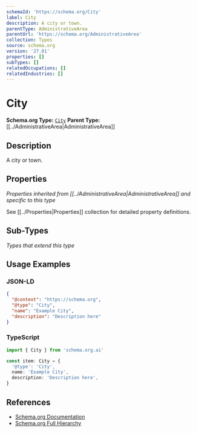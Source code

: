```yaml
---
schemaId: 'https://schema.org/City'
label: City
description: A city or town.
parentType: AdministrativeArea
parentUrl: 'https://schema.org/AdministrativeArea'
collection: Types
source: schema.org
version: '27.01'
properties: []
subTypes: []
relatedOccupations: []
relatedIndustries: []
---
```

# City

**Schema.org Type:** [`City`](https://schema.org/City)
**Parent Type:** [[../AdministrativeArea|AdministrativeArea]]

## Description

A city or town.

## Properties

*Properties inherited from [[../AdministrativeArea|AdministrativeArea]] and specific to this type*

See [[../Properties|Properties]] collection for detailed property definitions.

## Sub-Types

*Types that extend this type*

## Usage Examples

### JSON-LD

```json
{
  "@context": "https://schema.org",
  "@type": "City",
  "name": "Example City",
  "description": "Description here"
}
```

### TypeScript

```typescript
import { City } from 'schema.org.ai'

const item: City = {
  '@type': 'City',
  name: 'Example City',
  description: 'Description here',
}
```

## References

- [Schema.org Documentation](https://schema.org/City)
- [Schema.org Full Hierarchy](https://schema.org/docs/full.html)

